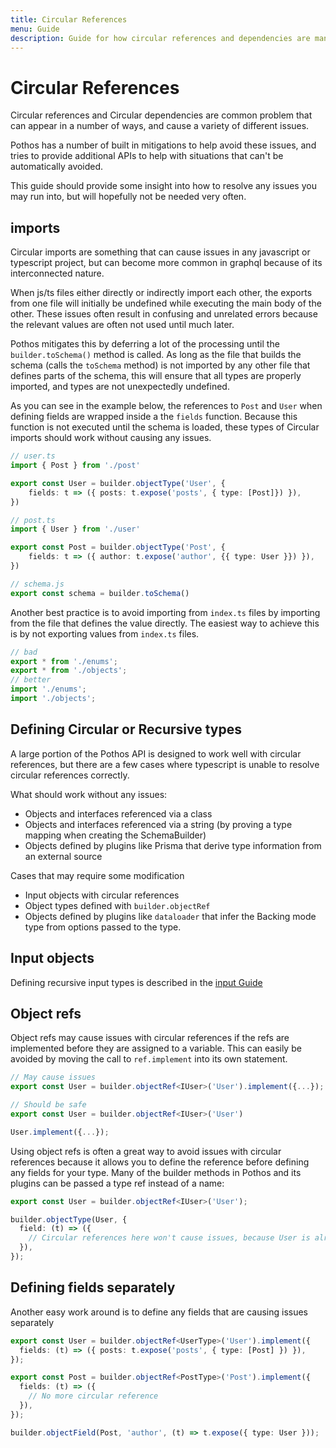 ```yaml
---
title: Circular References
menu: Guide
description: Guide for how circular references and dependencies are managed in Pothos
---
```





# Circular References

Circular references and Circular dependencies are common problem that can appear in a number of
ways, and cause a variety of different issues.

Pothos has a number of built in mitigations to help avoid these issues, and tries to provide
additional APIs to help with situations that can't be automatically avoided.

This guide should provide some insight into how to resolve any issues you may run into, but will
hopefully not be needed very often.

## imports

Circular imports are something that can cause issues in any javascript or typescript project, but
can become more common in graphql because of its interconnected nature.

When js/ts files either directly or indirectly import each other, the exports from one file will
initially be undefined while executing the main body of the other. These issues often result in
confusing and unrelated errors because the relevant values are often not used until much later.

Pothos mitigates this by deferring a lot of the processing until the `builder.toSchema()` method is
called. As long as the file that builds the schema (calls the `toSchema` method) is not imported by
any other file that defines parts of the schema, this will ensure that all types are properly
imported, and types are not unexpectedly undefined.

As you can see in the example below, the references to `Post` and `User` when defining fields are
wrapped inside a the `fields` function. Because this function is not executed until the schema is
loaded, these types of Circular imports should work without causing any issues.

```ts
// user.ts
import { Post } from './post'

export const User = builder.objectType('User', {
    fields: t => ({ posts: t.expose('posts', { type: [Post]}) }),
})

// post.ts
import { User } from './user'

export const Post = builder.objectType('Post', {
    fields: t => ({ author: t.expose('author', {{ type: User }}) }),
})

// schema.js
export const schema = builder.toSchema()
```

Another best practice is to avoid importing from `index.ts` files by importing from the file that
defines the value directly. The easiest way to achieve this is by not exporting values from
`index.ts` files.

```ts
// bad
export * from './enums';
export * from './objects';
// better
import './enums';
import './objects';
```

## Defining Circular or Recursive types

A large portion of the Pothos API is designed to work well with circular references, but there are a
few cases where typescript is unable to resolve circular references correctly.

What should work without any issues:

- Objects and interfaces referenced via a class
- Objects and interfaces referenced via a string (by proving a type mapping when creating the
  SchemaBuilder)
- Objects defined by plugins like Prisma that derive type information from an external source

Cases that may require some modification

- Input objects with circular references
- Object types defined with `builder.objectRef`
- Objects defined by plugins like `dataloader` that infer the Backing mode type from options passed
  to the type.

## Input objects

Defining recursive input types is described in the [input Guide](./inputs#recursive-inputs)

## Object refs

Object refs may cause issues with circular references if the refs are implemented before they are
assigned to a variable. This can easily be avoided by moving the call to `ref.implement` into its
own statement.

```typescript
// May cause issues
export const User = builder.objectRef<IUser>('User').implement({...});

// Should be safe
export const User = builder.objectRef<IUser>('User')

User.implement({...});
```

Using object refs is often a great way to avoid issues with circular references because it allows
you to define the reference before defining any fields for your type. Many of the builder methods in
Pothos and its plugins can be passed a type ref instead of a name:

```typescript
export const User = builder.objectRef<IUser>('User');

builder.objectType(User, {
  field: (t) => ({
    // Circular references here won't cause issues, because User is already defined above
  }),
});
```

## Defining fields separately

Another easy work around is to define any fields that are causing issues separately

```ts
export const User = builder.objectRef<UserType>('User').implement({
  fields: (t) => ({ posts: t.expose('posts', { type: [Post] }) }),
});

export const Post = builder.objectRef<PostType>('Post').implement({
  fields: (t) => ({
    // No more circular reference
  }),
});

builder.objectField(Post, 'author', (t) => t.expose({ type: User }));
```

